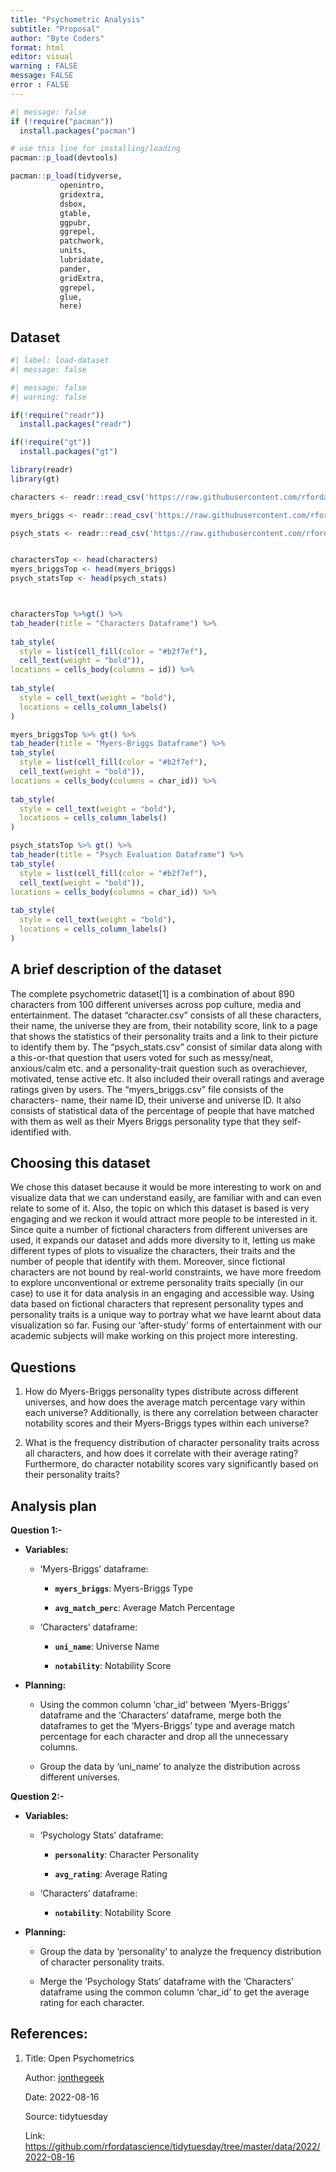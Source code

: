 ```yaml
---
title: "Psychometric Analysis"
subtitle: "Proposal"
author: "Byte Coders"
format: html
editor: visual
warning : FALSE
message: FALSE
error : FALSE
---
```


```r
#| message: false
if (!require("pacman")) 
  install.packages("pacman")

# use this line for installing/loading
pacman::p_load(devtools) 

pacman::p_load(tidyverse,
           openintro,
           gridextra,
           dsbox,
           gtable,
           ggpubr,
           ggrepel,
           patchwork,
           units,
           lubridate,
           pander,
           gridExtra,
           ggrepel,
           glue,
           here)
```

## Dataset

```r
#| label: load-dataset
#| message: false


```

```r
#| message: false
#| warning: false

if(!require("readr"))
  install.packages("readr")

if(!require("gt"))
  install.packages("gt")

library(readr)
library(gt)

characters <- readr::read_csv('https://raw.githubusercontent.com/rfordatascience/tidytuesday/master/data/2022/2022-08-16/characters.csv')

myers_briggs <- readr::read_csv('https://raw.githubusercontent.com/rfordatascience/tidytuesday/master/data/2022/2022-08-16/myers_briggs.csv')

psych_stats <- readr::read_csv('https://raw.githubusercontent.com/rfordatascience/tidytuesday/master/data/2022/2022-08-16/psych_stats.csv')


charactersTop <- head(characters)
myers_briggsTop <- head(myers_briggs)
psych_statsTop <- head(psych_stats)



charactersTop %>%gt() %>%
tab_header(title = "Characters Dataframe") %>%
  
tab_style(
  style = list(cell_fill(color = "#b2f7ef"),
  cell_text(weight = "bold")),
locations = cells_body(columns = id)) %>% 
  
tab_style(
  style = cell_text(weight = "bold"),
  locations = cells_column_labels()
)
```

```r

myers_briggsTop %>% gt() %>%
tab_header(title = "Myers-Briggs Dataframe") %>%
tab_style(
  style = list(cell_fill(color = "#b2f7ef"),
  cell_text(weight = "bold")),
locations = cells_body(columns = char_id)) %>% 
  
tab_style(
  style = cell_text(weight = "bold"),
  locations = cells_column_labels()
)
```

```r
psych_statsTop %>% gt() %>%
tab_header(title = "Psych Evaluation Dataframe") %>%
tab_style(
  style = list(cell_fill(color = "#b2f7ef"),
  cell_text(weight = "bold")),
locations = cells_body(columns = char_id)) %>% 
  
tab_style(
  style = cell_text(weight = "bold"),
  locations = cells_column_labels()
)


```

## A brief description of the dataset

The complete psychometric dataset[1] is a combination of about 890 characters from 100 different universes across pop culture, media and entertainment. The dataset “character.csv” consists of all these characters, their name, the universe they are from, their notability score, link to a page that shows the statistics of their personality traits and a link to their picture to identify them by. The “psych_stats.csv” consist of similar data along with a this-or-that question that users voted for such as messy/neat, anxious/calm etc. and a personality-trait question such as overachiever, motivated, tense active etc. It also included their overall ratings and average ratings given by users. The “myers_briggs.csv” file consists of the characters- name, their name ID, their universe and universe ID. It also consists of statistical data of the percentage of people that have matched with them as well as their Myers Briggs personality type that they self-identified with.

## Choosing this dataset

We chose this dataset because it would be more interesting to work on and visualize data that we can understand easily, are familiar with and can even relate to some of it. Also, the topic on which this dataset is based is very engaging and we reckon it would attract more people to be interested in it. Since quite a number of fictional characters from different universes are used, it expands our dataset and adds more diversity to it, letting us make different types of plots to visualize the characters, their traits and the number of people that identify with them. Moreover, since fictional characters are not bound by real-world constraints, we have more freedom to explore unconventional or extreme personality traits specially (in our case) to use it for data analysis in an engaging and accessible way. Using data based on fictional characters that represent personality types and personality traits is a unique way to portray what we have learnt about data visualization so far. Fusing our 'after-study' forms of entertainment with our academic subjects will make working on this project more interesting.

## Questions

1.  How do Myers-Briggs personality types distribute across different universes, and how does the average match percentage vary within each universe? Additionally, is there any correlation between character notability scores and their Myers-Briggs types within each universe?

2.  What is the frequency distribution of character personality traits across all characters, and how does it correlate with their average rating? Furthermore, do character notability scores vary significantly based on their personality traits?

## Analysis plan

**Question 1:-**

-   **Variables:**

    -   'Myers-Briggs' dataframe:

        -   **`myers_briggs`**: Myers-Briggs Type

        -   **`avg_match_perc`**: Average Match Percentage

    -   'Characters' dataframe:

        -   **`uni_name`**: Universe Name

        -   **`notability`**: Notability Score

-   **Planning:**

    -   Using the common column 'char_id' between 'Myers-Briggs' dataframe and the 'Characters' dataframe, merge both the dataframes to get the 'Myers-Briggs' type and average match percentage for each character and drop all the unnecessary columns.

    -   Group the data by 'uni_name' to analyze the distribution across different universes.

**Question 2:-**

-   **Variables:**

    -   'Psychology Stats' dataframe:

        -   **`personality`**: Character Personality

        -   **`avg_rating`**: Average Rating

    -   'Characters' dataframe:

        -   **`notability`**: Notability Score

-   **Planning:**

    -   Group the data by 'personality' to analyze the frequency distribution of character personality traits.

    -   Merge the 'Psychology Stats' dataframe with the 'Characters' dataframe using the common column 'char_id' to get the average rating for each character.

## References:

1.  Title: Open Psychometrics

    Author: [jonthegeek](https://github.com/jonthegeek "Github")

    Date: 2022-08-16

    Source: tidytuesday

    Link: <https://github.com/rfordatascience/tidytuesday/tree/master/data/2022/2022-08-16>
